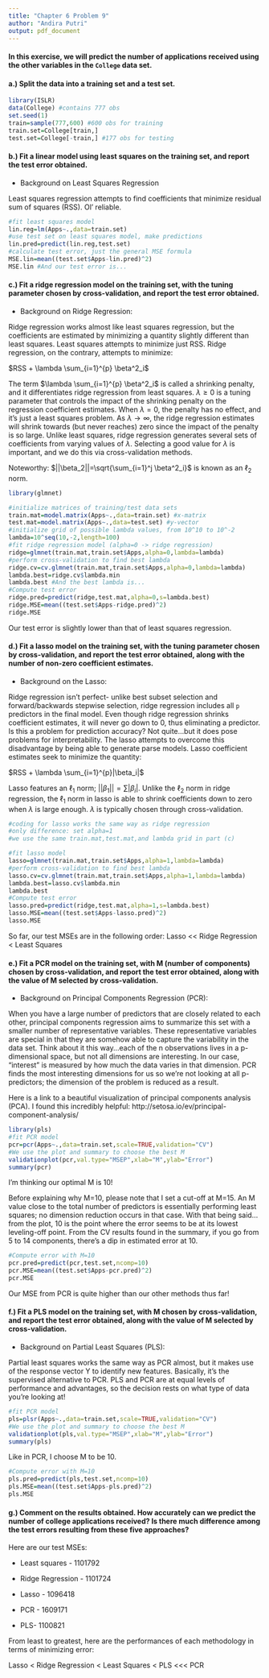 ---
title: "Chapter 6 Problem 9"
author: "Andira Putri"
output: pdf_document
---

#### In this exercise, we will predict the number of applications received using the other variables in the `College` data set.

#### a.) Split the data into a training set and a test set.

```{r}
library(ISLR)
data(College) #contains 777 obs
set.seed(1)
train=sample(777,600) #600 obs for training
train.set=College[train,]
test.set=College[-train,] #177 obs for testing
```

#### b.) Fit a linear model using least squares on the training set, and report the test error obtained.

* Background on Least Squares Regression

Least squares regression attempts to find coefficients that minimize residual sum of squares (RSS). Ol' reliable.

```{r}
#fit least squares model
lin.reg=lm(Apps~.,data=train.set)
#use test set on least squares model, make predictions
lin.pred=predict(lin.reg,test.set)
#calculate test error, just the general MSE formula
MSE.lin=mean((test.set$Apps-lin.pred)^2)
MSE.lin #And our test error is...
```


#### c.) Fit a ridge regression model on the training set, with the tuning parameter chosen by cross-validation, and report the test error obtained.

* Background on Ridge Regression:

Ridge regression works almost like least squares regression, but the coefficients are estimated by minimizing a quantity slightly different than least squares. Least squares attempts to minimize just RSS. Ridge regression, on the contrary, attempts to minimize:

$RSS + \lambda \sum_{i=1}^{p} \beta^2_i$

The term $\lambda \sum_{i=1}^{p} \beta^2_i$ is called a shrinking penalty, and it differentiates ridge regression from least squares. $\lambda \ge 0$ is a tuning parameter that controls the impact of the shrinking penalty on the regression coefficient estimates. When $\lambda=0$, the penalty has no effect, and it's just a least squares problem. As $\lambda\to\infty$, the ridge regression estimates will shrink towards (but never reaches) zero since the impact of the penalty is so large. Unlike least squares, ridge regression generates several sets of coefficients from varying values of $\lambda$. Selecting a good value for $\lambda$ is important, and we do this via cross-validation methods.

Noteworthy: $||\beta_2||=\sqrt{\sum_{i=1}^j \beta^2_i}$ is known as an $\ell_2$ norm.

```{r message=FALSE}
library(glmnet)
```
```{r}
#initialize matrices of training/test data sets
train.mat=model.matrix(Apps~.,data=train.set) #x-matrix
test.mat=model.matrix(Apps~.,data=test.set) #y-vector
#initialize grid of possible lambda values, from 10^10 to 10^-2
lambda=10^seq(10,-2,length=100)
#fit ridge regression model (alpha=0 -> ridge regression)
ridge=glmnet(train.mat,train.set$Apps,alpha=0,lambda=lambda)
#perform cross-validation to find best lambda
ridge.cv=cv.glmnet(train.mat,train.set$Apps,alpha=0,lambda=lambda)
lambda.best=ridge.cv$lambda.min
lambda.best #And the best lambda is...
#Compute test error
ridge.pred=predict(ridge,test.mat,alpha=0,s=lambda.best)
ridge.MSE=mean((test.set$Apps-ridge.pred)^2)
ridge.MSE
```
Our test error is slightly lower than that of least squares regression.

#### d.) Fit a lasso model on the training set, with the tuning parameter chosen by cross-validation, and report the test error obtained, along with the number of non-zero coefficient estimates.

* Background on the Lasso:

Ridge regression isn't perfect- unlike best subset selection and forward/backwards stepwise selection, ridge regression includes all `p` predictors in the final model. Even though ridge regression shrinks coefficient estimates, it will never go down to 0, thus eliminating a predictor. Is this a problem for prediction accuracy? Not quite...but it does pose problems for interpretability. The lasso attempts to overcome this disadvantage by being able to generate parse models. Lasso coefficient estimates seek to minimize the quantity:

$RSS + \lambda \sum_{i=1}^{p}|\beta_i|$

Lasso features an $\ell_1$ norm; $||\beta_1|| = \sum |\beta_i|$. Unlike the $\ell_2$ norm in ridge regression, the $\ell_1$ norm in lasso is able to shrink coefficients down to zero when $\lambda$ is large enough. $\lambda$ is typically chosen through cross-validation. 

```{r}
#coding for lasso works the same way as ridge regression
#only difference: set alpha=1
#we use the same train.mat,test.mat,and lambda grid in part (c)

#fit lasso model
lasso=glmnet(train.mat,train.set$Apps,alpha=1,lambda=lambda)
#perform cross-validation to find best lambda
lasso.cv=cv.glmnet(train.mat,train.set$Apps,alpha=1,lambda=lambda)
lambda.best=lasso.cv$lambda.min
lambda.best
#Compute test error
lasso.pred=predict(ridge,test.mat,alpha=1,s=lambda.best)
lasso.MSE=mean((test.set$Apps-lasso.pred)^2)
lasso.MSE
```

So far, our test MSEs are in the following order: Lasso << Ridge Regression < Least Squares

#### e.) Fit a PCR model on the training set, with M (number of components) chosen by cross-validation, and report the test error obtained, along with the value of M selected by cross-validation.

* Background on Principal Components Regression (PCR):

When you have a large number of predictors that are closely related to each other, principal components regression aims to summarize this set with a smaller number of representative variables. These representative variables are special in that they are somehow able to capture the variability in the data set. Think about it this way...each of the n observations lives in a p-dimensional space, but not all dimensions are interesting. In our case, "interest" is measured by how much the data varies in that dimension. PCR finds the most interesting dimensions for us so we're not looking at all p-predictors; the dimension of the problem is reduced as a result.

Here is a link to a beautiful visualization of principal components analysis (PCA). I found this incredibly helpful: http://setosa.io/ev/principal-component-analysis/

```{r}
library(pls)
#fit PCR model
pcr=pcr(Apps~.,data=train.set,scale=TRUE,validation="CV")
#We use the plot and summary to choose the best M
validationplot(pcr,val.type="MSEP",xlab="M",ylab="Error")
summary(pcr)
```

I'm thinking our optimal M is 10! 

Before explaining why M=10, please note that I set a cut-off at M=15. An M value close to the total number of predictors is essentially performing least squares; no dimension reduction occurs in that case. With that being said...from the plot, 10 is the point where the error seems to be at its lowest leveling-off point. From the CV results found in the summary, if you go from 5 to 14 components, there's a dip in estimated error at 10. 

```{r}
#Compute error with M=10
pcr.pred=predict(pcr,test.set,ncomp=10)
pcr.MSE=mean((test.set$Apps-pcr.pred)^2)
pcr.MSE
```
Our MSE from PCR is quite higher than our other methods thus far!

#### f.) Fit a PLS model on the training set, with M chosen by cross-validation, and report the test error obtained, along with the value of M selected by cross-validation.

* Background on Partial Least Squares (PLS):

Partial least squares works the same way as PCR almost, but it makes use of the response vector Y to identify new features. Basically, it's the supervised alternative to PCR. PLS and PCR are at equal levels of performance and advantages, so the decision rests on what type of data you're looking at!

```{r}
#fit PCR model
pls=plsr(Apps~.,data=train.set,scale=TRUE,validation="CV")
#We use the plot and summary to choose the best M
validationplot(pls,val.type="MSEP",xlab="M",ylab="Error")
summary(pls)

```

Like in PCR, I choose M to be 10.

```{r}
#Compute error with M=10
pls.pred=predict(pls,test.set,ncomp=10)
pls.MSE=mean((test.set$Apps-pls.pred)^2)
pls.MSE
```

#### g.) Comment on the results obtained. How accurately can we predict the number of college applications received? Is there much difference among the test errors resulting from these five approaches?

Here are our test MSEs:

* Least squares - 1101792

* Ridge Regression - 1101724
 
* Lasso - 1096418

* PCR - 1609171

* PLS- 1100821

From least to greatest, here are the performances of each methodology in terms of minimizing error:

Lasso < Ridge Regression < Least Squares < PLS <<< PCR